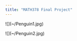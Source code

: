 ```yaml
---
title: "MATH378 Final Project"
---
```


::: {layout-ncol=2}

!\[\](\~/Penguin1.jpg)

!\[\](\~/Penguin2.jpg)

:::
